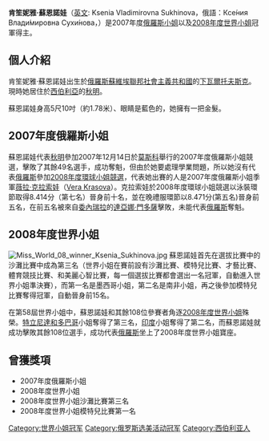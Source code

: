 {{Link style|time=2015-12-13T15:05:28+00:00}}
{{Infobox Model
| name          = 肯笙妮雅·蘇恩諾娃
| image         = Miss World 2008 (2) (cropped).jpg
| image_size    = 250px
| caption       = 2008年度世界小姐, 2007年度俄羅斯小姐
| birthname     = 肯笙妮雅·蘇恩諾娃
| birthdate     = {{birth date|1987|8|22}}
| location      = {{USSR}}[[下瓦爾托夫斯克|下瓦爾托夫斯克]]
| 年齡           = 21
| deathplace    = 
| height        = {{Height|m=1.78}}
| weight        = 
| haircolor     = 金色
| eyecolor      = 藍色
| measurements  = 
| dress size    = 
| shoesize      = 
| agency        = 
| alias(es)     = 
| spouse        = 
| homepage      = 
}}
'''肯笙妮雅·蘇恩諾娃'''（[[英文|英文]]: Ksenia Vladimirovna Sukhinova，俄語：Ксе́ния Влади́мировна Сухи́нова，{{bd|1987年|8月26日||}}）是2007年度[[俄羅斯小姐|俄羅斯小姐]]以及[[2008年度世界小姐競選|2008年度世界小姐]]冠軍得主。

== 個人介紹 ==
肯笙妮雅·蘇恩諾娃出生於[[俄羅斯蘇維埃聯邦社會主義共和國|俄羅斯蘇維埃聯邦社會主義共和國]]的[[下瓦爾托夫斯克|下瓦爾托夫斯克]]。現時她居住於[[西伯利亞|西伯利亞]]的[[秋明|秋明]]。

蘇恩諾娃身高5尺10吋（約1.78米）、眼睛是藍色的，她擁有一把金髮。

== 2007年度俄羅斯小姐 ==
蘇恩諾娃代表[[秋明|秋明]]參加2007年12月14日於[[莫斯科|莫斯科]]舉行的2007年度俄羅斯小姐競選，擊敗了其餘49名選手，成功奪魁，但由於她要處理學業問題，所以她沒有代表[[俄羅斯|俄羅斯]]參加[[2008年度環球小姐競選|2008年度環球小姐競選]]，代表她出賽的人是2007年度俄羅斯小姐季軍[[薇拉·克拉索娃|薇拉·克拉索娃]]（[[:en:Vera_Krasova|Vera Krasova]]）。克拉索娃於2008年度環球小姐競選以泳裝環節取得8.414分（第七名）晉身前十名，並在晚禮服環節以8.471分(第五名)晉身前五名，在前五名被來自[[委內瑞拉|委內瑞拉]]的[[達亞娜·門多薩|達亞娜·門多薩]]擊敗，未能代表[[俄羅斯|俄羅斯]]奪魁。

== 2008年度世界小姐 ==
[[File:Miss_World_08_winner_Ksenia_Sukhinova.jpg|thumb]]
蘇恩諾娃首先在選拔比賽中的沙灘比賽中成為第三名（世界小姐在賽前設有沙灘比賽、模特兒比賽、才藝比賽、體育競技比賽、和美麗心智比賽，每一個選拔比賽都會選出一名冠軍，自動進入世界小姐準決賽），而第一名是墨西哥小姐，第二名是南非小姐，再之後參加模特兒比賽奪得冠軍，自動晉身前15名。

在第58屆世界小姐中，蘇恩諾娃和其餘108位參賽者角逐[[2008年度世界小姐競選|2008年度世界小姐]]殊榮。[[特立尼達和多巴哥|特立尼達和多巴哥]]小姐奪得了第三名，[[印度|印度]]小姐奪得了第二名，而蘇恩諾娃就成功擊敗其餘108位選手，成功代表[[俄羅斯|俄羅斯]]坐上了2008年度世界小姐寶座。

== 曾獲獎項 ==
* 2007年度俄羅斯小姐
* 2008年度世界小姐
* 2008年度世界小姐沙灘比賽第三名
* 2008年度世界小姐模特兒比賽第一名

{{DEFAULTSORT: Sukhinova, Ksenia}}
[[Category:世界小姐冠军|Category:世界小姐冠军]]
[[Category:俄罗斯选美活动冠军|Category:俄罗斯选美活动冠军]]
[[Category:西伯利亚人|Category:西伯利亚人]]